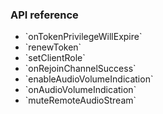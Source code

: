 <PlatformWrapper platform="windows">

### API reference

- <Link to="{{Global.API_REF_WINDOWS_ROOT_CPP}}/class_irtcengineeventhandler.html#callback_irtcengineeventhandler_ontokenprivilegewillexpire">`onTokenPrivilegeWillExpire`</Link>
- <Link to="{{Global.API_REF_WINDOWS_ROOT_CPP}}/class_irtcengine.html#api_irtcengine_renewtoken">`renewToken`</Link>
- <Link to="{{Global.API_REF_WINDOWS_ROOT_CPP}}/class_irtcengine.html#api_irtcengine_setclientrole">`setClientRole`</Link>
- <Link to="{{Global.API_REF_WINDOWS_ROOT_CPP}}/class_irtcengineeventhandler.html#callback_irtcengineeventhandler_onrejoinchannelsuccess">`onRejoinChannelSuccess`</Link>
- <Link to="{{Global.API_REF_WINDOWS_ROOT_CPP}}/class_irtcengine.html#api_irtcengine_enableaudiovolumeindication">`enableAudioVolumeIndication`</Link>
- <Link to="{{Global.API_REF_WINDOWS_ROOT_CPP}}/class_irtcengineeventhandler.html#callback_irtcengineeventhandler_onaudiovolumeindication">`onAudioVolumeIndication`</Link>
- <Link to="{{Global.API_REF_WINDOWS_ROOT_CPP}}/class_irtcengine.html#api_irtcengine_muteremoteaudiostream">`muteRemoteAudioStream`</Link>

</PlatformWrapper>